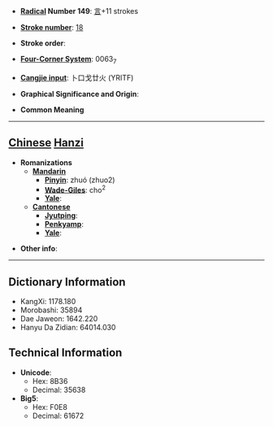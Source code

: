 * '''[[Wiktionary:Chinese radical index| Radical]] Number 149''': [[Wiktionary:Chinese radical index 言|言]]+11 strokes

* '''[[Wiktionary:Chinese total strokes index|Stroke number]]''': [[Wiktionary:Chinese total strokes index 18|18]]

* '''Stroke order''': 

* '''[[Wiktionary:Chinese four corner index|Four-Corner System]]''': 0063<sub>7</sub>

* '''[[Wiktionary:Chinese Cangjie index|Cangjie input]]''': 卜口戈廿火 (YRITF)

* '''Graphical Significance and Origin''': 

* '''Common Meaning'''

----

== [[Chinese]] [[Hanzi]] ==

* '''Romanizations'''
** '''[[Mandarin]]'''
*** '''[[Pinyin]]''': zhuó (zhuo2)
*** '''[[Wade-Giles]]''': cho<sup>2</sup>
*** '''[[Yale]]''': 
** '''[[Cantonese]]'''
*** '''[[Jyutping]]''':
*** '''[[Penkyamp]]''': 
*** '''[[Yale]]''': 

* '''Other info''': 

----

== Dictionary Information ==

* KangXi: 1178.180
* Morobashi: 35894
* Dae Jaweon: 1642.220
* Hanyu Da Zidian: 64014.030

== Technical Information ==

* '''Unicode''':
** Hex: 8B36
** Decimal: 35638
* '''Big5''':
** Hex: F0E8
** Decimal: 61672